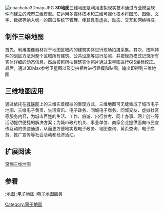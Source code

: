 [[File:chachaba3Dmap.JPG|thumb]]
'''3D地图'''三维地图是利用虚拟现实技术通过专业模型软件而建立的城市三维模型。它运用多媒体技术和三维可视化技术将图形、图像、文字、数据等纳入统一的窗口系统下管理，使其具有虚拟、动态、交互和网络特征。

== 制作三维地图 ==
首先，利用摄像器材对于地图区域内的建筑实体进行现场拍摄采集。其次，按照特殊的划区方法对整个区域所有建筑、公共设施等进行拍照，并按规范模式记录所有实体详细的动态信息，然后按照所拍建筑实体照片通过卫星图进行GIS坐标校正。最后，通过3DMax参考卫星图以及实拍相片进行建模和贴图，输出即得到三维地图

== 三维地图应用 ==
通过依托在[[互联网|互联网]]上的三维实景模拟的表现方式，三维地图可无缝集成了城市电子地图、三维电子黄页、生活资讯、电子政务、同城电子商务、同城交友、虚拟社区等服务内容，为城市百姓的生活、工作、旅游、出行参考、网上办事、网上创业等活动提供便捷的解决方案；为城市政府机关、事业单位、商家企业提供面向市民宣传互动的快速通道，从而更方便地实现电子政务、地图查询、黄页查询、电子商务、推广宣传等社会活动和经济活动。

== 扩展阅读 ==
[http://www.chachaba.com 深圳三维地图]{{Wayback|url=http://www.chachaba.com/ |date=20200815065643 }} 

== 参看 ==
[[:地图|:地图]]
[[:电子地图|:电子地图]]
[[:电子地图服务|:电子地图服务]]

[[Category:電子地圖|Category:電子地圖]]